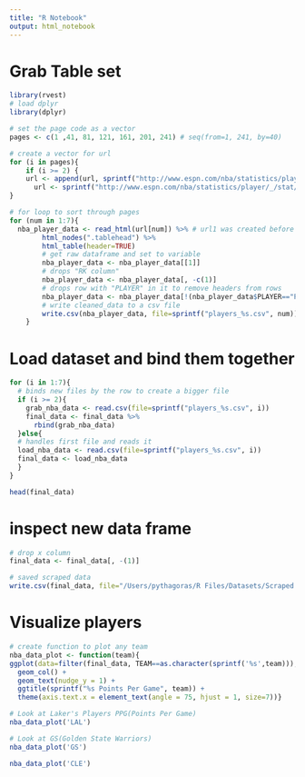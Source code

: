 ```yaml
---
title: "R Notebook"
output: html_notebook
---
```


# Grab Table set
```r
library(rvest)
# load dplyr
library(dplyr)

# set the page code as a vector
pages <- c(1 ,41, 81, 121, 161, 201, 241) # seq(from=1, 241, by=40)

# create a vector for url
for (i in pages){
    if (i >= 2) {
    url <- append(url, sprintf("http://www.espn.com/nba/statistics/player/_/stat/scoring-per-game/sort/avgPoints/count/%s", i))}else{
      url <- sprintf("http://www.espn.com/nba/statistics/player/_/stat/scoring-per-game/sort/avgPoints/count/%s", i)}
}

# for loop to sort through pages
for (num in 1:7){
  nba_player_data <- read_html(url[num]) %>% # url1 was created before for loop. 
        html_nodes(".tablehead") %>%
        html_table(header=TRUE)
        # get raw dataframe and set to variable
        nba_player_data <- nba_player_data[[1]]
        # drops "RK column"
        nba_player_data <- nba_player_data[, -c(1)]
        # drops row with "PLAYER" in it to remove headers from rows
        nba_player_data <- nba_player_data[!(nba_player_data$PLAYER=="PLAYER"), ]
        # write cleaned_data to a csv file
        write.csv(nba_player_data, file=sprintf("players_%s.csv", num))
    }


```
# Load dataset and bind them together

```r
for (i in 1:7){
  # binds new files by the row to create a bigger file
  if (i >= 2){
    grab_nba_data <- read.csv(file=sprintf("players_%s.csv", i))
    final_data <- final_data %>% 
      rbind(grab_nba_data)
  }else{
  # handles first file and reads it  
  load_nba_data <- read.csv(file=sprintf("players_%s.csv", i))
  final_data <- load_nba_data
  }
}

head(final_data)
```

# inspect new data frame
```r

# drop x column
final_data <- final_data[, -(1)]

# saved scraped data
write.csv(final_data, file="/Users/pythagoras/R Files/Datasets/Scraped NBA Players.csv", row.names=FALSE)
```

# Visualize players
```r
# create function to plot any team
nba_data_plot <- function(team){
ggplot(data=filter(final_data, TEAM==as.character(sprintf('%s',team))), aes(x=PLAYER, y=PTS, col=PLAYER, fill=PLAYER, label=PTS)) +
  geom_col() +
  geom_text(nudge_y = 1) +
  ggtitle(sprintf("%s Points Per Game", team)) +
  theme(axis.text.x = element_text(angle = 75, hjust = 1, size=7))}

# Look at Laker's Players PPG(Points Per Game)
nba_data_plot('LAL')
```

```r
# Look at GS(Golden State Warriors)
nba_data_plot('GS')
```

```r
nba_data_plot('CLE')
```

